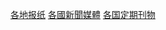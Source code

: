 {{Commons category|Newspapers by country}}
{{Categories by country|nocat}}

[[Category:各地报纸|]]
[[Category:各國新聞媒體|]]
[[Category:各国定期刊物|]]